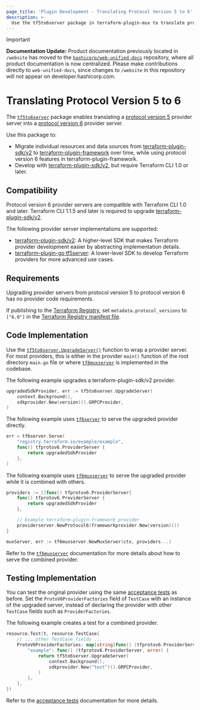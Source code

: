 ```yaml
---
page_title: 'Plugin Development - Translating Protocol Version 5 to 6'
description: >-
  Use the tf5to6server package in terraform-plugin-mux to translate protocol version 5 providers to protocol version 6.
---
```


> [!IMPORTANT]  
> **Documentation Update:** Product documentation previously located in `/website` has moved to the [`hashicorp/web-unified-docs`](https://github.com/hashicorp/web-unified-docs) repository, where all product documentation is now centralized. Please make contributions directly to `web-unified-docs`, since changes to `/website` in this repository will not appear on developer.hashicorp.com.

# Translating Protocol Version 5 to 6

The [`tf5to6server`](https://pkg.go.dev/github.com/hashicorp/terraform-plugin-mux/tf5to6server) package enables translating a [protocol version 5](/terraform/plugin/how-terraform-works#protocol-version-5)  provider server into a [protocol version 6](/terraform/plugin/how-terraform-works#protocol-version-6)  provider server.

Use this package to:

* Migrate individual resources and data sources from [terraform-plugin-sdk/v2](/terraform/plugin/sdkv2) to [terraform-plugin-framework](/terraform/plugin/framework) over time, while using protocol version 6 features in terraform-plugin-framework.
* Develop with [terraform-plugin-sdk/v2](/terraform/plugin/sdkv2), but require Terraform CLI 1.0 or later.

## Compatibility

Protocol version 6 provider servers are compatible with Terraform CLI 1.0 and later. Terraform CLI 1.1.5 and later is required to upgrade [terraform-plugin-sdk/v2](/terraform/plugin/sdkv2).

The following provider server implementations are supported:

* [terraform-plugin-sdk/v2](/terraform/plugin/sdkv2): A higher-level SDK that makes Terraform provider development easier by abstracting implementation details.
* [terraform-plugin-go tf5server](https://pkg.go.dev/github.com/hashicorp/terraform-plugin-go/tfprotov5/tf5server): A lower-level SDK to develop Terraform providers for more advanced use cases.

## Requirements

Upgrading provider servers from protocol version 5 to protocol version 6 has no provider code requirements.

If publishing to the [Terraform Registry](/terraform/registry), set `metadata.protocol_versions` to `["6.0"]` in the [Terraform Registry manifest file](/terraform/registry/providers/publishing#terraform-registry-manifest-file).

## Code Implementation

Use the [`tf5to6server.UpgradeServer()`](https://pkg.go.dev/github.com/hashicorp/terraform-plugin-mux/tf5to6server#UpgradeServer) function to wrap a provider server. For most providers, this is either in the provider `main()` function of the root directory `main.go` file or where [`tf6muxserver`](/terraform/plugin/mux/combining-protocol-version-6-providers) is implemented in the codebase.

The following example upgrades a terraform-plugin-sdk/v2 provider.

```go
upgradedSdkProvider, err := tf5to6server.UpgradeServer(
	context.Background(),
	sdkprovider.New(version)().GRPCProvider,
)
```

The following example uses [`tf6server`](https://pkg.go.dev/github.com/hashicorp/terraform-plugin-go/tfprotov6/tf6server) to serve the upgraded provider directly.

```go
err = tf6server.Serve(
	"registry.terraform.io/example/example",
	func() tfprotov6.ProviderServer {
		return upgradedSdkProvider
	},
)
```

The following example uses [`tf6muxserver`](/terraform/plugin/mux/combining-protocol-version-6-providers) to serve the upgraded provider while it is combined with others.

```go
providers := []func() tfprotov6.ProviderServer{
	func() tfprotov6.ProviderServer {
		return upgradedSdkProvider
	},

	// Example terraform-plugin-framework provider
	providerserver.NewProtocol6(frameworkprovider.New(version)())
}

muxServer, err := tf6muxserver.NewMuxServer(ctx, providers...)
```

Refer to the [`tf6muxserver`](/terraform/plugin/mux/combining-protocol-version-6-providers) documentation for more details about how to serve the combined provider.

## Testing Implementation

You can test the original provider using the same [acceptance tests](/terraform/plugin/testing/acceptance-tests) as before. Set the `ProtoV6ProviderFactories` field of `TestCase` with an instance of the upgraded server, instead of declaring the provider with other `TestCase` fields such as `ProviderFactories`.

The following example creates a test for a combined provider.

```go
resource.Test(t, resource.TestCase{
	// ... other TestCase fields ...
	ProtoV6ProviderFactories: map[string]func() (tfprotov6.ProviderServer, error) {
		"example": func() (tfprotov6.ProviderServer, error) {
			return tf5to6server.UpgradeServer(
				context.Background(),
				sdkprovider.New("test")().GRPCProvider,
			)
		},
	},
})
```

Refer to the [acceptance tests](/terraform/plugin/testing/acceptance-tests) documentation for more details.

